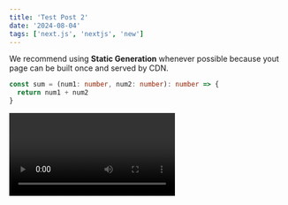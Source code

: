 ```yaml
---
title: 'Test Post 2'
date: '2024-08-04'
tags: ['next.js', 'nextjs', 'new']
---
```

We recommend using **Static Generation** whenever possible because yout page can be built once and served by CDN.

```ts
const sum = (num1: number, num2: number): number => {
  return num1 + num2
}
```
<Video id="Pz-zjcmvsAI"/>
<CustomImage />
